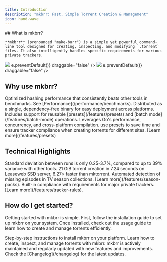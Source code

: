 ```yaml
---
title: Introduction
description: "mkbrr: Fast, Simple Torrent Creation & Management"
icon: hand-wave
---
```


<div style={{ display: 'flex', alignItems: 'flex-start', gap: '1rem', marginTop: '-2rem' }}>
  <div style={{ flex: '1 1 0%' }}>
    ## What is mkbrr?

    **mkbrr** (pronounced "make-burr") is a simple yet powerful command-line tool designed for creating, inspecting, and modifying `.torrent` files. It also intelligently handles specific requirements for various private trackers.
  </div>
    <div style={{ flex: '0 0 auto' }}>
    <img noZoom className="block h-48 dark:hidden" src="/images/mkbrr-light.png" onContextMenu={(e) => e.preventDefault()} draggable="false" />
    <img noZoom className="hidden h-48 dark:block" src="/images/mkbrr-dark.png" onContextMenu={(e) => e.preventDefault()} draggable="false" />
  </div>
</div>

## Why use mkbrr?

<CardGroup cols={2}>
  <Card title="Blazing Fast" icon="rabbit-running">
    Optimized hashing performance that consistently beats other tools in benchmarks. See [Performance](/performance/benchmarks).
  </Card>
  <Card title="Portable" icon="box-archive">
    Distributed as a single, dependency-free binary for easy deployment across platforms.
  </Card>
  <Card title="Smart Features" icon="lightbulb">
    Includes support for reusable [presets](/features/presets) and [batch mode](/features/batch-mode) operations.
  </Card>
  <Card title="Built with Go" icon="golang">
    Leverages Go's performance, concurrency, and cross-platform compilation.
  </Card>
</CardGroup>

<Callout type="tip">
  use presets to save time and ensure tracker compliance when creating torrents for different sites. [Learn more](/features/presets)
</Callout>

## Technical Highlights

<CardGroup cols={2}>
  <Card title="Consistent Performance" icon="gauge">
    Standard deviation between runs is only 0.25-3.7%, compared to up to 39% variance with other tools.
  </Card>
  <Card title="High-Speed Processing" icon="rocket">
    21 GiB torrent creation in 7.24 seconds on Leaseweb SSD server, 6.27× faster than mktorrent.
  </Card>
  <Card title="Season Pack Analysis" icon="tv-retro">
    Automated detection of missing episodes in TV season collections. [Learn more](/features/season-packs).
  </Card>
  <Card title="Tracker Rule Enforcement" icon="shield">
    Built-in compliance with requirements for major private trackers. [Learn more](/features/tracker-rules).
  </Card>
</CardGroup>

## How do I get started?

Getting started with mkbrr is simple. First, follow the installation guide to set up mkbrr on your system. Once installed, check out the usage guide to learn how to create and manage torrents efficiently.

<CardGroup cols={2}>
  <Card
    title="Installation Guide"
    href="/installation"
    icon="download"
  >
  Step-by-step instructions to install mkbrr on your platform.
  </Card>
  <Card
    title="Usage Guide"
    href="/guides"
    icon="book-open"
  >
  Learn how to create, inspect, and manage torrents with mkbrr.
  </Card>
</CardGroup>

<Info>
  mkbrr is actively maintained and regularly updated with new features and improvements. Check the [Changelog](/changelog) for the latest updates.
</Info>
